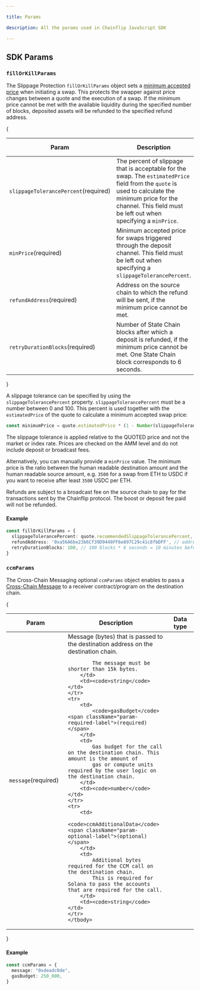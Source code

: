 ```yaml
---

title: Params

description: All the params used in Chainflip JavaScript SDK

---
```




## SDK Params


### `fillOrKillParams`

The Slippage Protection `fillOrKillParams` object sets a [minimum accepted price](/swapping/swapping-basics#minimum-accepted-price-slippage-protection) when initiating a swap.
This protects the swapper against price changes between a quote and the execution of a swap.
If the minimum price cannot be met with the available liquidity during the specified number of blocks,
deposited assets will be refunded to the specified refund address.

{
<table>
    <thead>
    <tr>
        <th width="223">Param</th>
        <th width="371">Description</th>
        <th width="244.33333333333331">Data type</th>
    </tr>
    </thead>
    <tbody>
    <tr>
        <td>
            <code>slippageTolerancePercent</code><span className="param-required-label">(required)</span>
        </td>
        <td>
            The percent of slippage that is acceptable for the swap. The <code>estimatedPrice</code>
            field from the <code>quote</code> is used to calculate the minimum price for the channel.
            <span className="font-bold">This field must be left out when specifying a <code>minPrice</code>.</span>
        </td>
        <td><code>string</code></td>
    </tr>
    <tr>
        <td>
            <code>minPrice</code><span className="param-required-label">(required)</span>
        </td>
        <td>
            Minimum accepted price for swaps triggered through the deposit channel.
            <span className="font-bold">This field must be left out when specifying a <code>slippageTolerancePercent</code>.</span>
        </td>
        <td><code>string</code></td>
    </tr>
    <tr>
        <td>
            <code>refundAddress</code><span className="param-required-label">(required)</span>
        </td>
        <td>
            Address on the source chain to which the refund will be sent, if the minimum price cannot be met.
        </td>
        <td><code>string</code></td>
    </tr>
    <tr>
        <td>
            <code>retryDurationBlocks</code><span className="param-required-label">(required)</span>
        </td>
        <td>
            Number of State Chain blocks after which a deposit is refunded, if the minimum price cannot be met.
            One State Chain block corresponds to 6 seconds.
        </td>
        <td><code>number</code></td>
    </tr>
    </tbody>
</table>
}

A slippage tolerance can be specified by using the `slippageTolerancePercent`
property. `slippageTolerancePercent` must be a number between 0 and 100. This
percent is used together with the `estimatedPrice` of the quote to calculate a
minimum accepted swap price:

```ts
const minimumPrice = quote.estimatedPrice * (1 - Number(slippageTolerancePercent) / 100);
```

<Callout type="warning">
    The slippage tolerance is applied relative to the
    <span className="font-bold">QUOTED</span> price and not the market or index rate.
    Prices are checked on the AMM level and do not include deposit or broadcast
    fees.
</Callout>

Alternatively, you can manually provide a `minPrice` value. The minimum price is
the ratio between the human readable destination amount and the human readable
source amount, e.g. `3500` for a swap from ETH to USDC if you want to receive after
least `3500` USDC per ETH.

Refunds are subject to a broadcast fee on the source chain to pay for the
transactions sent by the Chainflip protocol. The boost or deposit fee paid will
not be refunded.

#### Example

```typescript copy
const fillOrKillParams = {
  slippageTolerancePercent: quote.recommendedSlippageTolerancePercent, // use recommended slippage tolerance from quote
  refundAddress: '0xa56A6be23b6Cf39D9448FF6e897C29c41c8fbDFF', // address to which assets are refunded
  retryDurationBlocks: 100, // 100 blocks * 6 seconds = 10 minutes before deposits are refunded
}
```

### `ccmParams`

The Cross-Chain Messaging optional `ccmParams` object enables to pass a [Cross-Chain Message](../../advanced/cross-chain-messaging/cross-chain-messaging)
to a receiver contract/program on the destination chain.

{
<table>
    <thead>
    <tr>
        <th width="223">Param</th>
        <th width="371">Description</th>
        <th width="244.33333333333331">Data type</th>
    </tr>
    </thead>
    <tbody>
    <tr>
        <td>
            <code>message</code><span className="param-required-label">(required)</span>
        </td>
        <td>
            Message (bytes) that is passed to the destination address on the destination
            chain.

            The message must be shorter than 15k bytes.
        </td>
        <td><code>string</code></td>
    </tr>
    <tr>
        <td>
            <code>gasBudget</code><span className="param-required-label">(required)</span>
        </td>
        <td>
            Gas budget for the call on the destination chain. This amount is the amount of
            gas or compute units required by the user logic on the destination chain.
        </td>
        <td><code>number</code></td>
    </tr>
    <tr>
        <td>
            <code>ccmAdditionalData</code><span className="param-optional-label">(optional)</span>
        </td>
        <td>
            Additional bytes required for the CCM call on the destination chain.
            This is required for Solana to pass the accounts that are required for the call.
        </td>
        <td><code>string</code></td>
    </tr>
    </tbody>
</table>
}

#### Example

```typescript copy
const ccmParams = {
  message: "0xdeadc0de",
  gasBudget: 250_000,
}
```
